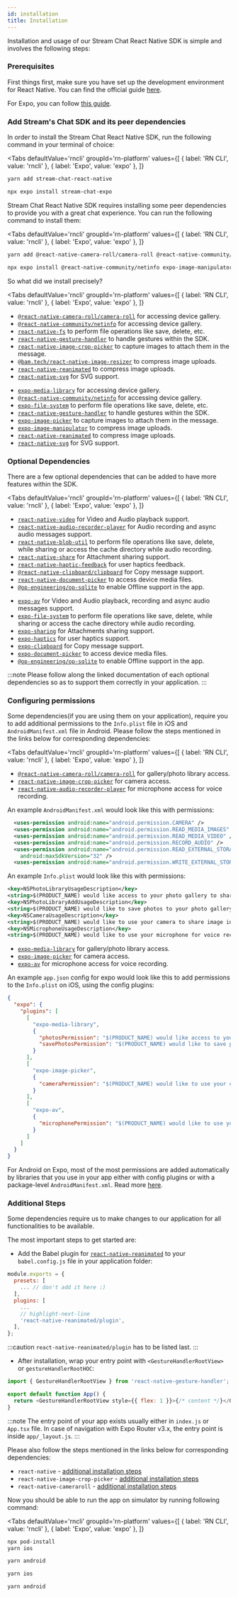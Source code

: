 ```yaml
---
id: installation
title: Installation
---
```



Installation and usage of our Stream Chat React Native SDK is simple and involves the following steps:

### Prerequisites

First things first, make sure you have set up the development environment for React Native. You can find the official guide [here](https://reactnative.dev/docs/environment-setup).

For Expo, you can follow [this guide](https://docs.expo.dev/get-started/installation/).

### Add Stream's Chat SDK and its peer dependencies

In order to install the Stream Chat React Native SDK, run the following command in your terminal of choice:

<Tabs
  defaultValue='rncli'
  groupId='rn-platform'
  values={[
    { label: 'RN CLI', value: 'rncli' },
    { label: 'Expo', value: 'expo' },
  ]}
>
<TabItem value='rncli'>

```bash title="Terminal"
yarn add stream-chat-react-native
```

</TabItem>
<TabItem value='expo'>

```bash title="Terminal"
npx expo install stream-chat-expo
```

</TabItem>

</Tabs>

Stream Chat React Native SDK requires installing some peer dependencies to provide you with a great chat experience. You can run the following command to install them:

<Tabs
  defaultValue='rncli'
  groupId='rn-platform'
  values={[
    { label: 'RN CLI', value: 'rncli' },
    { label: 'Expo', value: 'expo' },
  ]}
>
<TabItem value='rncli'>

```bash title="Terminal"
yarn add @react-native-camera-roll/camera-roll @react-native-community/netinfo react-native-gesture-handler react-native-image-crop-picker @bam.tech/react-native-image-resizer react-native-reanimated react-native-svg
```

</TabItem>

<TabItem value='expo'>

```bash title="Terminal"
npx expo install @react-native-community/netinfo expo-image-manipulator expo-image-picker expo-media-library react-native-gesture-handler react-native-reanimated react-native-svg
```

</TabItem>
</Tabs>

So what did we install precisely?

<Tabs
defaultValue='rncli'
groupId='rn-platform'
values={[
  { label: 'RN CLI', value: 'rncli' },
  { label: 'Expo', value: 'expo' },
]}
>
<TabItem value='rncli'>

- [`@react-native-camera-roll/camera-roll`](https://github.com/react-native-cameraroll/react-native-cameraroll) for accessing device gallery.
- [`@react-native-community/netinfo`](https://github.com/react-native-netinfo/react-native-netinfo) for accessing device gallery.
- [`react-native-fs`](https://github.com/itinance/react-native-fs) to perform file operations like save, delete, etc.
- [`react-native-gesture-handler`](https://github.com/software-mansion/react-native-gesture-handler) to handle gestures within the SDK.
- [`react-native-image-crop-picker`](https://github.com/ivpusic/react-native-image-crop-picker) to capture images to attach them in the message.
- [`@bam.tech/react-native-image-resizer`](https://github.com/bamlab/react-native-image-resizer) to compress image uploads.
- [`react-native-reanimated`](https://github.com/software-mansion/react-native-reanimated) to compress image uploads.
- [`react-native-svg`](https://github.com/react-native-svg/react-native-svg) for SVG support.

</TabItem>
<TabItem value="expo">

- [`expo-media-library`](https://docs.expo.dev/versions/latest/sdk/media-library/) for accessing device gallery.
- [`@react-native-community/netinfo`](https://github.com/react-native-netinfo/react-native-netinfo) for accessing device gallery.
- [`expo-file-system`](https://docs.expo.dev/versions/latest/sdk/filesystem/) to perform file operations like save, delete, etc.
- [`react-native-gesture-handler`](https://github.com/software-mansion/react-native-gesture-handler) to handle gestures within the SDK.
- [`expo-image-picker`](https://docs.expo.dev/versions/latest/sdk/imagepicker/) to capture images to attach them in the message.
- [`expo-image-manipulator`](https://docs.expo.dev/versions/latest/sdk/imagemanipulator/) to compress image uploads.
- [`react-native-reanimated`](https://github.com/software-mansion/react-native-reanimated) to compress image uploads.
- [`react-native-svg`](https://docs.expo.dev/versions/latest/sdk/svg/) for SVG support.

</TabItem>
</Tabs>

### Optional Dependencies

There are a few optional dependencies that can be added to have more features within the SDK.

<Tabs
defaultValue='rncli'
groupId='rn-platform'
values={[
  { label: 'RN CLI', value: 'rncli' },
  { label: 'Expo', value: 'expo' },
]}
>
<TabItem value='rncli'>

- [`react-native-video`](https://github.com/react-native-video/react-native-video) for Video and Audio playback support.
- [`react-native-audio-recorder-player`](https://github.com/hyochan/react-native-audio-recorder-player) for Audio recording and async audio messages support.
- [`react-native-blob-util`](https://github.com/RonRadtke/react-native-blob-util) to perform file operations like save, delete, while sharing or access the cache directory while audio recording.
- [`react-native-share`](https://github.com/react-native-share/react-native-share) for Attachment sharing support.
- [`react-native-haptic-feedback`](https://github.com/junina-de/react-native-haptic-feedback) for user haptics feedback.
- [`@react-native-clipboard/clipboard`](https://github.com/react-native-clipboard/clipboard) for Copy message support.
- [`react-native-document-picker`](https://github.com/rnmods/react-native-document-picker) to access device media files.
- [`@op-engineering/op-sqlite`](https://github.com/OP-Engineering/op-sqlite) to enable Offline support in the app.

</TabItem>
<TabItem value="expo">

- [`expo-av`](https://docs.expo.dev/versions/latest/sdk/av/) for Video and Audio playback, recording and async audio messages support.
- [`expo-file-system`](https://docs.expo.dev/versions/latest/sdk/filesystem/) to perform file operations like save, delete, while sharing or access the cache directory while audio recording.
- [`expo-sharing`](https://docs.expo.dev/versions/latest/sdk/sharing/) for Attachments sharing support.
- [`expo-haptics`](https://docs.expo.dev/versions/latest/sdk/haptics/) for user haptics support.
- [`expo-clipboard`](https://docs.expo.dev/versions/latest/sdk/clipboard/) for Copy message support.
- [`expo-document-picker`](https://docs.expo.dev/versions/latest/sdk/document-picker/) to access device media files.
- [`@op-engineering/op-sqlite`](https://github.com/OP-Engineering/op-sqlite) to enable Offline support in the app.

</TabItem>
</Tabs>

:::note
Please follow along the linked documentation of each optional dependencies so as to support them correctly in your application.
:::

### Configuring permissions

Some dependencies(if you are using them on your application), require you to add additional permissions to the `Info.plist` file in iOS and `AndroidManifest.xml` file in Android. Please follow the steps mentioned in the links below for corresponding dependencies:

<Tabs
defaultValue='rncli'
groupId='rn-platform'
values={[
  { label: 'RN CLI', value: 'rncli' },
  { label: 'Expo', value: 'expo' },
]}
>
<TabItem value='rncli'>

- [`@react-native-camera-roll/camera-roll`](https://github.com/react-native-cameraroll/react-native-cameraroll?tab=readme-ov-file#permissions) for gallery/photo library access.
- [`react-native-image-crop-picker`](https://github.com/ivpusic/react-native-image-crop-picker?tab=readme-ov-file#step-3) for camera access.
- [`react-native-audio-recorder-player`](https://github.com/hyochan/react-native-audio-recorder-player?tab=readme-ov-file#post-installation) for microphone access for voice recording.

An example `AndroidManifest.xml` would look like this with permissions:

```xml
  <uses-permission android:name="android.permission.CAMERA" />
  <uses-permission android:name="android.permission.READ_MEDIA_IMAGES" />
  <uses-permission android:name="android.permission.READ_MEDIA_VIDEO" />
  <uses-permission android:name="android.permission.RECORD_AUDIO" />
  <uses-permission android:name="android.permission.READ_EXTERNAL_STORAGE"
    android:maxSdkVersion="32" />
  <uses-permission android:name="android.permission.WRITE_EXTERNAL_STORAGE" />
```

An example `Info.plist` would look like this with permissions:

```xml
<key>NSPhotoLibraryUsageDescription</key>
<string>$(PRODUCT_NAME) would like access to your photo gallery to share image in a message.</string>
<key>NSPhotoLibraryAddUsageDescription</key>
<string>$(PRODUCT_NAME) would like to save photos to your photo gallery after downloading from a message.</string>
<key>NSCameraUsageDescription</key>
<string>$(PRODUCT_NAME) would like to use your camera to share image in a message.</string>
<key>NSMicrophoneUsageDescription</key>
<string>$(PRODUCT_NAME) would like to use your microphone for voice recording.</string>
```

</TabItem>
<TabItem value="expo">

- [`expo-media-library`](https://docs.expo.dev/versions/latest/sdk/media-library/#configurable-properties) for gallery/photo library access.
- [`expo-image-picker`](https://docs.expo.dev/versions/latest/sdk/imagepicker/#configuration-in-appjsonappconfigjs) for camera access.
- [`expo-av`](https://docs.expo.dev/versions/latest/sdk/av/#configuration-in-appjsonappconfigjs) for microphone access for voice recording.

An example `app.json` config for expo would look like this to add permissions to the `Info.plist` on iOS, using the config plugins:

```json
{
  "expo": {
    "plugins": [
      [
        "expo-media-library",
        {
          "photosPermission": "$(PRODUCT_NAME) would like access to your photo gallery to share image in a message.",
          "savePhotosPermission": "$(PRODUCT_NAME) would like to save photos to your photo gallery after downloading from a message."
        }
      ],
      [
        "expo-image-picker",
        {
          "cameraPermission": "$(PRODUCT_NAME) would like to use your camera to share image in a message."
        }
      ],
      [
        "expo-av",
        {
          "microphonePermission": "$(PRODUCT_NAME) would like to use your microphone for voice recording."
        }
      ]
    ]
  }
}
```

For Android on Expo, most of the most permissions are added automatically by libraries that you use in your app either with config plugins or with a package-level `AndroidManifest.xml`. Read more [here](https://docs.expo.dev/guides/permissions/#android).

</TabItem>
</Tabs>

### Additional Steps

Some dependencies require us to make changes to our application for all functionalities to be available.

The most important steps to get started are:

- Add the Babel plugin for [`react-native-reanimated`](https://docs.swmansion.com/react-native-reanimated/docs/fundamentals/getting-started/#installation#babel-plugin) to your `babel.config.js` file in your application folder:

```js
module.exports = {
  presets: [
    ... // don't add it here :)
  ],
  plugins: [
    ...
    // highlight-next-line
    'react-native-reanimated/plugin',
  ],
};
```

:::caution
`react-native-reanimated/plugin` has to be listed last.
:::

- After installation, wrap your entry point with `<GestureHandlerRootView>` or `gestureHandlerRootHOC`:

```js
import { GestureHandlerRootView } from 'react-native-gesture-handler';

export default function App() {
  return <GestureHandlerRootView style={{ flex: 1 }}>{/* content */}</GestureHandlerRootView>;
}
```

:::note
The entry point of your app exists usually either in `index.js` or `App.tsx` file. In case of navigation with Expo Router v3.x, the entry point is inside `app/_layout.js`.
:::

Please also follow the steps mentioned in the links below for corresponding dependencies:

- `react-native` - [additional installation steps](https://reactnative.dev/docs/image#gif-and-webp-support-on-android)
- `react-native-image-crop-picker` - [additional installation steps](https://github.com/ivpusic/react-native-image-crop-picker#step-3)
- `react-native-cameraroll` - [additional installation steps](https://github.com/react-native-cameraroll/react-native-cameraroll#permissions)

Now you should be able to run the app on simulator by running following command:

<Tabs
defaultValue='rncli'
groupId='rn-platform'
values={[
  { label: 'RN CLI', value: 'rncli' },
  { label: 'Expo', value: 'expo' },
]}
>
<TabItem value="rncli">
<Tabs
defaultValue='android'
values={[
  { label: 'Android', value: 'android' },
  { label: 'iOS', value: 'iOS' },
]}
>

<TabItem value="iOS">

```bash title="Terminal"
npx pod-install
yarn ios
```

</TabItem>

<TabItem value="android">

```bash title="Terminal"
yarn android
```

</TabItem>

</Tabs>
</TabItem>
<TabItem value="expo">
<Tabs
defaultValue='android'
values={[
  { label: 'Android', value: 'android' },
  { label: 'iOS', value: 'iOS' },
]}
>

<TabItem value="iOS">

```bash title="Terminal"
yarn ios
```

</TabItem>

<TabItem value="android">

```bash title="Terminal"
yarn android
```

</TabItem>

</Tabs>
</TabItem>
</Tabs>
